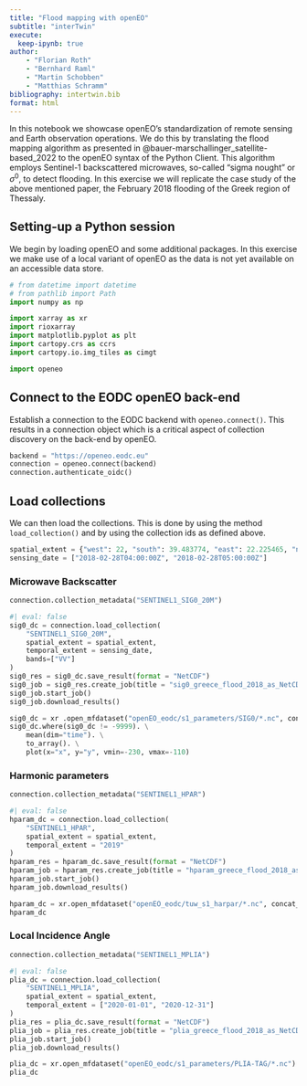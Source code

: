 ```yaml
---
title: "Flood mapping with openEO"
subtitle: "interTwin"
execute:
  keep-ipynb: true
author: 
    - "Florian Roth"
    - "Bernhard Raml"
    - "Martin Schobben"
    - "Matthias Schramm"
bibliography: intertwin.bib
format: html
---
```


In this notebook we showcase openEO's standardization of remote sensing and Earth observation operations. We do this by translating the flood mapping algorithm as presented in @bauer-marschallinger_satellite-based_2022 to the openEO syntax of the Python Client. This algorithm employs Sentinel-1 backscattered microwaves, so-called "sigma nought" or $\sigma^0$, to detect flooding. In this exercise we will replicate the case study of the above mentioned paper, the February 2018 flooding of the Greek region of Thessaly.

## Setting-up a Python session

We begin by loading openEO and some additional packages. In this exercise we make use of a local variant of openEO as the data is not yet available on an accessible data store.

```python
# from datetime import datetime
# from pathlib import Path
import numpy as np

import xarray as xr
import rioxarray
import matplotlib.pyplot as plt
import cartopy.crs as ccrs
import cartopy.io.img_tiles as cimgt

import openeo
```

## Connect to the EODC openEO back-end

Establish a connection to the EODC backend with `openeo.connect()`. This results in a connection object which is a critical aspect of collection discovery on the back-end by openEO. 

```python
backend = "https://openeo.eodc.eu" 
connection = openeo.connect(backend)
connection.authenticate_oidc()
```

## Load collections

We can then load the collections. This is done by using the method `load_collection()` and by using the collection ids as defined above.

```python
spatial_extent = {"west": 22, "south": 39.483774, "east": 22.225465, "north": 39.6}
sensing_date = ["2018-02-28T04:00:00Z", "2018-02-28T05:00:00Z"]
```

### Microwave Backscatter

```python
connection.collection_metadata("SENTINEL1_SIG0_20M")
```

```python
#| eval: false
sig0_dc = connection.load_collection(
    "SENTINEL1_SIG0_20M",
    spatial_extent = spatial_extent,
    temporal_extent = sensing_date,
    bands=["VV"]
)
sig0_res = sig0_dc.save_result(format = "NetCDF")
sig0_job = sig0_res.create_job(title = "sig0_greece_flood_2018_as_NetCDF_py")
sig0_job.start_job()
sig0_job.download_results()
```

```python
sig0_dc = xr .open_mfdataset("openEO_eodc/s1_parameters/SIG0/*.nc", concat_dim="time", combine='nested')
sig0_dc.where(sig0_dc != -9999). \
    mean(dim="time"). \
    to_array(). \
    plot(x="x", y="y", vmin=-230, vmax=-110)
```

### Harmonic parameters

```python
connection.collection_metadata("SENTINEL1_HPAR")
```

```python
#| eval: false
hparam_dc = connection.load_collection(
    "SENTINEL1_HPAR",
    spatial_extent = spatial_extent,
    temporal_extent = "2019"
)
hparam_res = hparam_dc.save_result(format = "NetCDF")
hparam_job = hparam_res.create_job(title = "hparam_greece_flood_2018_as_NetCDF_py")
hparam_job.start_job()
hparam_job.download_results()
```

```python
hparam_dc = xr.open_mfdataset("openEO_eodc/tuw_s1_harpar/*.nc", concat_dim="time", combine='nested')
hparam_dc
```

### Local Incidence Angle

```python
connection.collection_metadata("SENTINEL1_MPLIA")
```

```python
#| eval: false
plia_dc = connection.load_collection(
    "SENTINEL1_MPLIA",
    spatial_extent = spatial_extent,
    temporal_extent = ["2020-01-01", "2020-12-31"]
)
plia_res = plia_dc.save_result(format = "NetCDF")
plia_job = plia_res.create_job(title = "plia_greece_flood_2018_as_NetCDF_py")
plia_job.start_job()
plia_job.download_results()
```

```python
plia_dc = xr.open_mfdataset("openEO_eodc/s1_parameters/PLIA-TAG/*.nc")
plia_dc
```